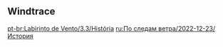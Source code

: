 {{Event Tabs
|rootpage=Windtrace/2022-12-23
|gallery = false
}}

==Windtrace==
{{Transclude|Windtrace (Quest) 2022-12-23|Dialogue|main=1|top=1}}

[[pt-br:Labirinto de Vento/3.3/História]]
[[ru:По следам ветра/2022-12-23/История]]